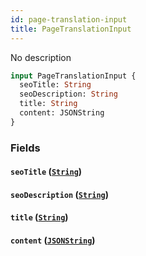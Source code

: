 ```yaml
---
id: page-translation-input
title: PageTranslationInput
---
```



No description

```graphql
input PageTranslationInput {
  seoTitle: String
  seoDescription: String
  title: String
  content: JSONString
}
```


### Fields

#### `seoTitle` ([`String`](../../../developer/api-reference/scalars/string))




#### `seoDescription` ([`String`](../../../developer/api-reference/scalars/string))




#### `title` ([`String`](../../../developer/api-reference/scalars/string))




#### `content` ([`JSONString`](../../../developer/api-reference/scalars/jsonstring))






